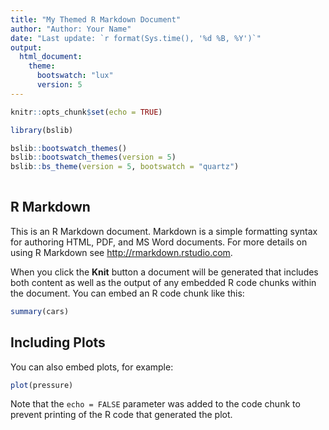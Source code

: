 ---
title: "My Themed R Markdown Document" 
author: "Author: Your Name"
date: "Last update: `r format(Sys.time(), '%d %B, %Y')`" 
output:
  html_document:
    theme: 
      bootswatch: "lux"
      version: 5
---

```{r setup, include=FALSE}
knitr::opts_chunk$set(echo = TRUE)

library(bslib)
```

```{r}
bslib::bootswatch_themes()
bslib::bootswatch_themes(version = 5)
bslib::bs_theme(version = 5, bootswatch = "quartz")
  
```


## R Markdown

This is an R Markdown document. Markdown is a simple formatting syntax for authoring HTML, PDF, and MS Word documents. For more details on using R Markdown see <http://rmarkdown.rstudio.com>.

When you click the **Knit** button a document will be generated that includes both content as well as the output of any embedded R code chunks within the document. You can embed an R code chunk like this:

```{r cars}
summary(cars)
```

## Including Plots

You can also embed plots, for example:

```{r pressure, echo=FALSE}
plot(pressure)
```

Note that the `echo = FALSE` parameter was added to the code chunk to prevent printing of the R code that generated the plot.
